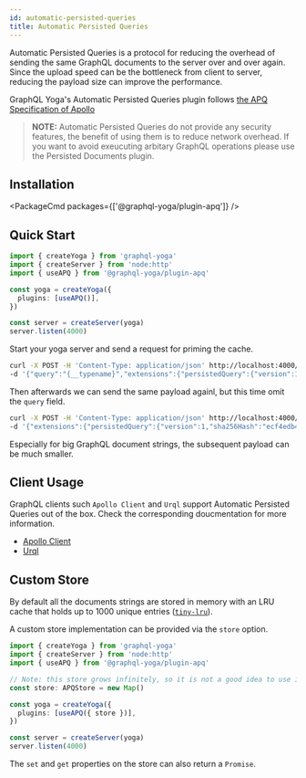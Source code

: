 ```yaml
---
id: automatic-persisted-queries
title: Automatic Persisted Queries
---
```



Automatic Persisted Queries is a protocol for reducing the overhead of sending the same GraphQL documents to the server over and over again.
Since the upload speed can be the bottleneck from client to server, reducing the payload size can improve the performance.

GraphQL Yoga's Automatic Persisted Queries plugin follows [the APQ Specification of Apollo](https://github.com/apollographql/apollo-link-persisted-queries#apollo-engine)

> **NOTE:** Automatic Persisted Queries do not provide any security features, the benefit of using them is to reduce network overhead.
> If you want to avoid exeucuting arbitary GraphQL operations please use the Persisted Documents plugin.

## Installation

<PackageCmd packages={['@graphql-yoga/plugin-apq']} />

## Quick Start

```ts
import { createYoga } from 'graphql-yoga'
import { createServer } from 'node:http'
import { useAPQ } from '@graphql-yoga/plugin-apq'

const yoga = createYoga({
  plugins: [useAPQ()],
})

const server = createServer(yoga)
server.listen(4000)
```

Start your yoga server and send a request for priming the cache.

```bash
curl -X POST -H 'Content-Type: application/json' http://localhost:4000/graphql \
-d '{"query":"{__typename}","extensions":{"persistedQuery":{"version":1,"sha256Hash":"ecf4edb46db40b5132295c0291d62fb65d6759a9eedfa4d5d612dd5ec54a6b38"}}}'
```

Then afterwards we can send the same payload againl, but this time omit the `query` field.

```bash
curl -X POST -H 'Content-Type: application/json' http://localhost:4000/graphql \
-d '{"extensions":{"persistedQuery":{"version":1,"sha256Hash":"ecf4edb46db40b5132295c0291d62fb65d6759a9eedfa4d5d612dd5ec54a6b38"}}}'
```

Especially for big GraphQL document strings, the subsequent payload can be much smaller.

## Client Usage

GraphQL clients such `Apollo Client` and `Urql` support Automatic Persisted Queries out of the box.
Check the corresponding doucmentation for more information.

- [Apollo Client](https://www.apollographql.com/docs/apollo-server/performance/apq/#step-2-enable-automatic-persisted-queries)
- [Urql](https://formidable.com/open-source/urql/docs/advanced/persistence-and-uploads/)

## Custom Store

By default all the documents strings are stored in memory with an LRU cache that holds up to 1000 unique entries ([`tiny-lru`](https://github.com/avoidwork/tiny-lru)).

A custom store implementation can be provided via the `store` option.

```ts
import { createYoga } from 'graphql-yoga'
import { createServer } from 'node:http'
import { useAPQ } from '@graphql-yoga/plugin-apq'

// Note: this store grows infinitely, so it is not a good idea to use it in production.
const store: APQStore = new Map()

const yoga = createYoga({
  plugins: [useAPQ({ store })],
})

const server = createServer(yoga)
server.listen(4000)
```

The `set` and `get` properties on the store can also return a `Promise`.

